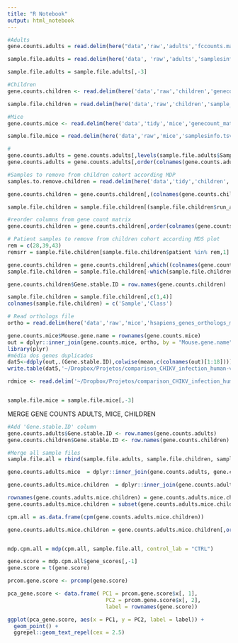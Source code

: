 ```yaml
---
title: "R Notebook"
output: html_notebook
---
```


```r
#Adults
gene.counts.adults = read.delim(here("data",'raw','adults','fccounts.matrix.infected'))

sample.file.adults = read.delim(here('data', 'raw','adults','samplesinfo_selection.tsv'))

sample.file.adults = sample.file.adults[,-3]

#Children
gene.counts.children <- read.delim(here('data','raw','children','genecount_matrix_featureCounts.txt')) 

sample.file.children = read.delim(here('data','raw','children','sample_description_PRJNA390289_tsv_v3.txt'))

#Mice
gene.counts.mice <- read.delim(here('data','tidy','mice','genecount_matrix_featureCounts_orthologs_removing_duplicated.txt'))

sample.file.mice = read.delim(here('data','raw','mice','samplesinfo.tsv'))

#
gene.counts.adults = gene.counts.adults[,levels(sample.file.adults$Sample)]
gene.counts.adults = gene.counts.adults[,order(colnames(gene.counts.adults))]

#Samples to remove from children cohort according MDP
samples.to.remove.children = read.delim(here('data','tidy','children','samples_to_remove_based_on_MDP'))

gene.counts.children = gene.counts.children[,(colnames(gene.counts.children) %in% as.vector(samples.to.remove.children$Sample)) == FALSE]

sample.file.children = sample.file.children[(sample.file.children$run_accession %in% as.vector(samples.to.remove.children$Sample) == FALSE), ]

#reorder columns from gene count matrix
gene.counts.children = gene.counts.children[,order(colnames(gene.counts.children))]

# Patient samples to remove from children cohort according MDS plot
rem = c(28,39,43)
remsrr = sample.file.children[sample.file.children$patient %in% rem,1]

gene.counts.children = gene.counts.children[,which((colnames(gene.counts.children) %in% remsrr) == FALSE)]
sample.file.children = sample.file.children[-which(sample.file.children$patient %in% rem),]

gene.counts.children$Gene.stable.ID = row.names(gene.counts.children)

sample.file.children = sample.file.children[,c(1,4)]
colnames(sample.file.children) = c('Sample','Class')

# Read orthologs file
ortho = read.delim(here('data','raw','mice','hsapiens_genes_orthologs_mouse.txt'))

gene.counts.mice$Mouse.gene.name = rownames(gene.counts.mice)
out = dplyr::inner_join(gene.counts.mice, ortho, by = "Mouse.gene.name")
library(plyr)
#média dos genes duplicados
dat5<-ddply(out,.(Gene.stable.ID),colwise(mean,c(colnames(out)[1:18])))
write.table(dat5,'~/Dropbox/Projetos/comparison_CHIKV_infection_human-vs-mouse_2019-08-15/diff_expression_mouse/genecount_matrix_featureCounts_orthologs_removing_duplicated.txt', sep='\t',quote=F,row.names=F)

rdmice <- read.delim('~/Dropbox/Projetos/comparison_CHIKV_infection_human-vs-mouse_2019-08-15/diff_expression_mouse/genecount_matrix_featureCounts_orthologs_removing_duplicated.txt')


sample.file.mice = sample.file.mice[,-3]

```


MERGE GENE COUNTS ADULTS, MICE, CHILDREN
```r
#Add 'Gene.stable.ID' column 
gene.counts.adults$Gene.stable.ID <- row.names(gene.counts.adults)
gene.counts.children$Gene.stable.ID <- row.names(gene.counts.children)

#Merge all sample files
sample.file.all = rbind(sample.file.adults, sample.file.children, sample.file.mice)

gene.counts.adults.mice  = dplyr::inner_join(gene.counts.adults, gene.counts.mice, by = "Gene.stable.ID")

gene.counts.adults.mice.children  = dplyr::inner_join(gene.counts.adults.mice, gene.counts.children, by = "Gene.stable.ID")

rownames(gene.counts.adults.mice.children) = gene.counts.adults.mice.children$Gene.stable.ID
gene.counts.adults.mice.children = subset(gene.counts.adults.mice.children, select = -Gene.stable.ID)

cpm.all = as.data.frame(cpm(gene.counts.adults.mice.children))

gene.counts.adults.mice.children = gene.counts.adults.mice.children[,order(colnames(gene.counts.adults.mice.children))]


mdp.cpm.all = mdp(cpm.all, sample.file.all, control_lab = "CTRL")

gene.score = mdp.cpm.all$gene_scores[,-1]
gene.score = t(gene.score)

prcom.gene.score <- prcomp(gene.score)

pca_gene.score <- data.frame( PC1 = prcom.gene.score$x[, 1], 
                               PC2 = prcom.gene.score$x[, 2], 
                               label = rownames(gene.score))

ggplot(pca_gene.score, aes(x = PC1, y = PC2, label = label)) + 
  geom_point() + 
  ggrepel::geom_text_repel(cex = 2.5)

```
